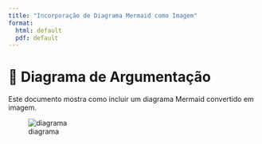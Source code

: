 ```yaml
---
title: "Incorporação de Diagrama Mermaid como Imagem"
format:
  html: default
  pdf: default
---
```


# 🌿 Diagrama de Argumentação

Este documento mostra como incluir um diagrama Mermaid convertido em imagem.

![diagrama](diagrama2.png)

